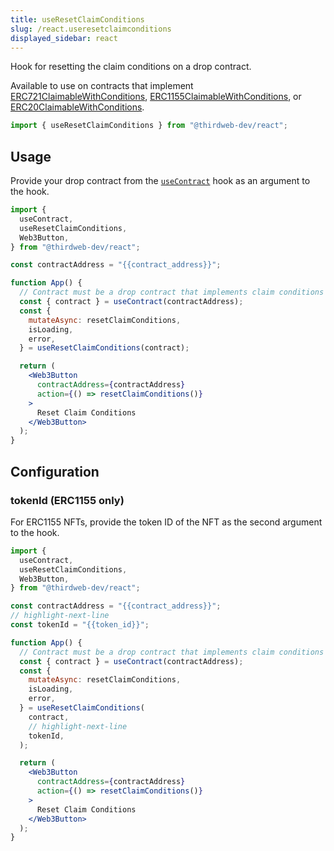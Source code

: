 ```yaml
---
title: useResetClaimConditions
slug: /react.useresetclaimconditions
displayed_sidebar: react
---
```


Hook for resetting the claim conditions on a drop contract.

Available to use on contracts that implement
[ERC721ClaimableWithConditions](/solidity/extension-contracts/claimable-conditions),
[ERC1155ClaimableWithConditions](/solidity/extension-contracts/claimable-conditions),
or [ERC20ClaimableWithConditions](/solidity/extension-contracts/claimable-conditions).

```jsx
import { useResetClaimConditions } from "@thirdweb-dev/react";
```

## Usage

Provide your drop contract from the [`useContract`](react/hooks/usecontract) hook as an argument to the hook.

```jsx
import {
  useContract,
  useResetClaimConditions,
  Web3Button,
} from "@thirdweb-dev/react";

const contractAddress = "{{contract_address}}";

function App() {
  // Contract must be a drop contract that implements claim conditions
  const { contract } = useContract(contractAddress);
  const {
    mutateAsync: resetClaimConditions,
    isLoading,
    error,
  } = useResetClaimConditions(contract);

  return (
    <Web3Button
      contractAddress={contractAddress}
      action={() => resetClaimConditions()}
    >
      Reset Claim Conditions
    </Web3Button>
  );
}
```

## Configuration

### tokenId (ERC1155 only)

For ERC1155 NFTs, provide the token ID of the NFT as the second argument to the hook.

```jsx
import {
  useContract,
  useResetClaimConditions,
  Web3Button,
} from "@thirdweb-dev/react";

const contractAddress = "{{contract_address}}";
// highlight-next-line
const tokenId = "{{token_id}}";

function App() {
  // Contract must be a drop contract that implements claim conditions
  const { contract } = useContract(contractAddress);
  const {
    mutateAsync: resetClaimConditions,
    isLoading,
    error,
  } = useResetClaimConditions(
    contract,
    // highlight-next-line
    tokenId,
  );

  return (
    <Web3Button
      contractAddress={contractAddress}
      action={() => resetClaimConditions()}
    >
      Reset Claim Conditions
    </Web3Button>
  );
}
```
